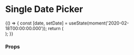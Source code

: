 
<Meta title="Components|DatePicker|SingleDatePicker" component={SingleDatePicker} />

# Single Date Picker
<Preview>
  <Story name="single date picker" height="500px">
    {() => {
     const [date, setDate] = useState(moment('2020-02-18T00:00:00.000'));
      return (
      <div style={{marginTop: '30px'}}>
        <FluidContainer>
          <Row>
            <SingleDatePicker
              dateId="single-date"
              dateTooltip={{ title: 'Start Date' }}
              dateAriaLabel="Select Date"
              date={date}
              numberOfMonths={1}
              validationMessage="The date is incorrect"
              />
            </Row>
          </FluidContainer>
        </div>
      );
    }}
  </Story>
</Preview>

### Props
<Props of={SingleDatePicker} />
